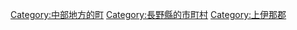 {{Commonscat|Tatsuno, Nagano}}
{{Catmore}}

{{DEFAULTSORT:Tatsuno}}
[[Category:中部地方的町|Category:中部地方的町]]
[[Category:長野縣的市町村|Category:長野縣的市町村]]
[[Category:上伊那郡|Category:上伊那郡]]